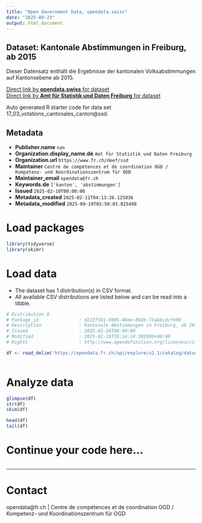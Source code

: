 ```yaml
---
title: "Open Government Data, opendata.swiss"
date: "2025-09-23"
output: html_document
---
```


## Dataset: Kantonale Abstimmungen in Freiburg, ab 2015

Dieser Datensatz enthält die Ergebnisse der kantonalen Volksabstimmungen auf Kantonsebene ab 2015.

[Direct link by **opendata.swiss** for dataset](https://opendata.swiss/de/dataset/kantonale-abstimmungen-in-freiburg-ab-2015)<br>
[Direct link by **Amt für Statistik und Daten Freiburg** for dataset](https://opendata.fr.ch/explore/dataset/17_03_votations_cantonales_canton/)

Auto generated R starter code for data set 17_03_votations_cantonales_canton@ssd.

## Metadata

- **Publisher.name** `nan`
- **Organization.display_name.de** `Amt für Statistik und Daten Freiburg`
- **Organization.url** `https://www.fr.ch/deef/ssd`
- **Maintainer** `Centre de compétences et de coordination OGD / Kompetenz- und Koordinationszentrum für OGD`
- **Maintainer_email** `opendata@fr.ch`
- **Keywords.de** `['kanton', 'abstimmungen']`
- **Issued** `2025-02-10T00:00:00`
- **Metadata_created** `2025-02-11T04:13:26.125036`
- **Metadata_modified** `2025-09-19T05:50:03.825498`


# Load packages

```r

library(tidyverse)
library(skimr)

```

# Load data

-   The dataset has 1 distribution(s) in CSV format.
-   All available CSV distributions are listed below and can be read into a tibble.

```r

# Distribution 0
# Package_id               : d2237501-6905-46ee-892b-73abbcdcfe96
# Description              : Kantonale Abstimmungen in Freiburg, ab 2015 (csv)
# Issued                   : 2025-02-10T00:00:00
# Modified                 : 2025-02-10T10:14:24.592000+00:00
# Rights                   : http://www.opendefinition.org/licenses/cc-by-sa

df <- read_delim('https://opendata.fr.ch/api/explore/v2.1/catalog/datasets/17_03_votations_cantonales_canton/exports/csv?use_labels=true')



```

# Analyze data

```r

glimpse(df)
str(df)
skim(df)

head(df)
tail(df)

```

# Continue your code here...

```r

```

------------------------------------------------------------------------

# Contact

opendata@fr.ch | Centre de compétences et de coordination OGD / Kompetenz- und Koordinationszentrum für OGD
